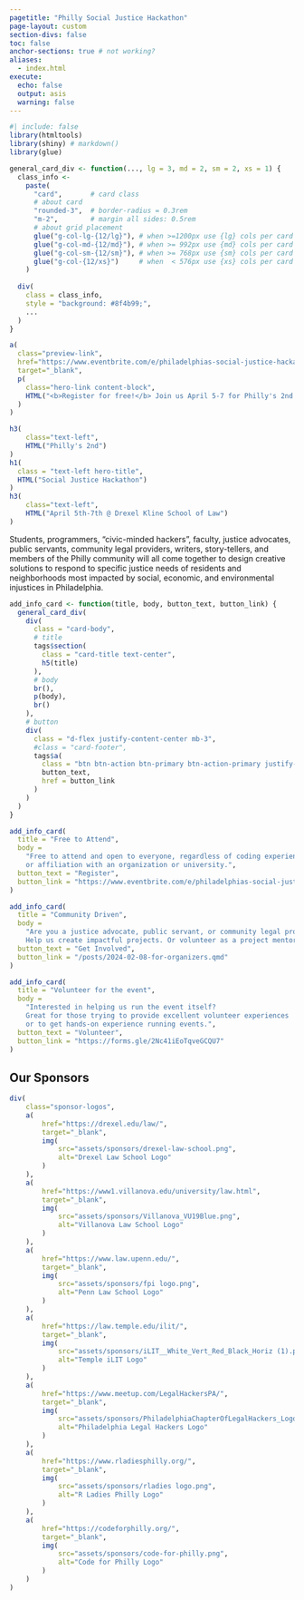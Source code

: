 ```yaml
---
pagetitle: "Philly Social Justice Hackathon"
page-layout: custom
section-divs: false
toc: false
anchor-sections: true # not working?
aliases:
  - index.html
execute: 
  echo: false
  output: asis
  warning: false
---
```



```r
#| include: false
library(htmltools)
library(shiny) # markdown()
library(glue)

general_card_div <- function(..., lg = 3, md = 2, sm = 2, xs = 1) {
  class_info <- 
    paste(
      "card",       # card class
      # about card
      "rounded-3",  # border-radius = 0.3rem
      "m-2",        # margin all sides: 0.5rem
      # about grid placement
      glue("g-col-lg-{12/lg}"), # when >=1200px use {lg} cols per card (ex. 3 across)
      glue("g-col-md-{12/md}"), # when >= 992px use {md} cols per card (ex. 2 across)
      glue("g-col-sm-{12/sm}"), # when >= 768px use {sm} cols per card (ex. 2 across)
      glue("g-col-{12/xs}")     # when  < 576px use {xs} cols per card (ex. 1 across)
    )
  
  div(
    class = class_info,
    style = "background: #8f4b99;",
    ...
  )
}
```

<!-- HERO BANNER -->

::: {.content-block}
```r
a(
  class="preview-link",
  href="https://www.eventbrite.com/e/philadelphias-social-justice-hackathon-tickets-829209476867",
  target="_blank",
  p(
    class="hero-link content-block",
    HTML("<b>Register for free!</b> Join us April 5-7 for Philly's 2nd Social Justice Hackathon!")
  )
)
```
:::

::: {.hero-banner .text-center}
```r
h3(
    class="text-left",
    HTML("Philly's 2nd")
)
h1(
  class = "text-left hero-title",
  HTML("Social Justice Hackathon")
)
h3(
    class="text-left",
    HTML("April 5th-7th @ Drexel Kline School of Law")
)
```
:::

<!-- /HERO BANNER -->

:::::: {.content-block}
:::{.hero-text .content-block}
  Students, programmers, “civic-minded hackers”, faculty, justice advocates, public servants, community legal providers, writers, story-tellers, and members of the Philly community will all come together to design creative solutions to respond to specific justice needs of residents and neighborhoods most impacted by social, economic, and environmental injustices in Philadelphia.
:::
::: {.list .grid}
      
```r
add_info_card <- function(title, body, button_text, button_link) {
  general_card_div(
    div(
      class = "card-body",
      # title
      tags$section(
        class = "card-title text-center",       
        h5(title)
      ),
      # body
      br(),
      p(body),
      br()
    ),
    # button
    div(
      class = "d-flex justify-content-center mb-3",
      #class = "card-footer",
      tags$a(
        class = "btn btn-action btn-primary btn-action-primary justify-content-center",
        button_text,
        href = button_link
      )
    )
  )
}

add_info_card(
  title = "Free to Attend", 
  body = 
    "Free to attend and open to everyone, regardless of coding experience 
    or affiliation with an organization or university.", 
  button_text = "Register", 
  button_link = "https://www.eventbrite.com/e/philadelphias-social-justice-hackathon-tickets-829209476867"
)

add_info_card(
  title = "Community Driven", 
  body = 
    "Are you a justice advocate, public servant, or community legal provider?
    Help us create impactful projects. Or volunteer as a project mentor.", 
  button_text = "Get Involved", 
  button_link = "/posts/2024-02-08-for-organizers.qmd"
)

add_info_card(
  title = "Volunteer for the event", 
  body = 
    "Interested in helping us run the event itself? 
    Great for those trying to provide excellent volunteer experiences
    or to get hands-on experience running events.", 
  button_text = "Volunteer", 
  button_link = "https://forms.gle/2Nc41iEoTqveGCQU7"
)
```
:::
::::::

:::::: {.content-block}
## Our Sponsors {#sponsors}

```r
div(
    class="sponsor-logos",
    a(
        href="https://drexel.edu/law/",
        target="_blank",
        img(
            src="assets/sponsors/drexel-law-school.png",
            alt="Drexel Law School Logo"
        )
    ),
    a(
        href="https://www1.villanova.edu/university/law.html",
        target="_blank",
        img(
            src="assets/sponsors/Villanova_VU19Blue.png",
            alt="Villanova Law School Logo"
        )
    ),
    a(
        href="https://www.law.upenn.edu/",
        target="_blank",
        img(
            src="assets/sponsors/fpi logo.png",
            alt="Penn Law School Logo"
        )
    ),
    a(
        href="https://law.temple.edu/ilit/",
        target="_blank",
        img(
            src="assets/sponsors/iLIT__White_Vert_Red_Black_Horiz (1).png",
            alt="Temple iLIT Logo"
        )
    ),
    a(
        href="https://www.meetup.com/LegalHackersPA/",
        target="_blank",
        img(
            src="assets/sponsors/PhiladelphiaChapterOfLegalHackers_Logo_111623.gif",
            alt="Philadelphia Legal Hackers Logo"
        )
    ),
    a(
        href="https://www.rladiesphilly.org/",
        target="_blank",
        img(
            src="assets/sponsors/rladies logo.png",
            alt="R Ladies Philly Logo"
        )
    ),
    a(
        href="https://codeforphilly.org/",
        target="_blank",
        img(
            src="assets/sponsors/code-for-philly.png",
            alt="Code for Philly Logo"
        )
    )
)
```
:::::: 

